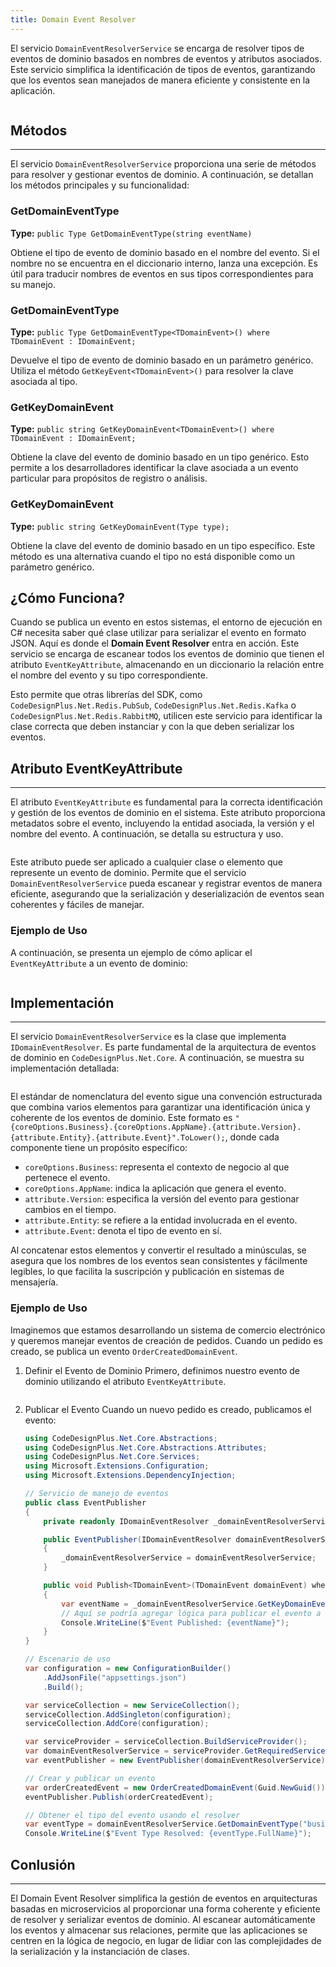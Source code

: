 ```yaml
---
title: Domain Event Resolver
---
```



El servicio `DomainEventResolverService` se encarga de resolver tipos de eventos de dominio basados en nombres de eventos y atributos asociados. Este servicio simplifica la identificación de tipos de eventos, garantizando que los eventos sean manejados de manera eficiente y consistente en la aplicación.

```csharp url="packages/CodeDesignPlus.Net.Core/src/CodeDesignPlus.Net.Core.Abstractions/IDomainEventResolver.cs" 
```

## Métodos
---

El servicio `DomainEventResolverService` proporciona una serie de métodos para resolver y gestionar eventos de dominio. A continuación, se detallan los métodos principales y su funcionalidad:

### GetDomainEventType
**Type:** `public Type GetDomainEventType(string eventName)`

Obtiene el tipo de evento de dominio basado en el nombre del evento. Si el nombre no se encuentra en el diccionario interno, lanza una excepción. Es útil para traducir nombres de eventos en sus tipos correspondientes para su manejo.

### GetDomainEventType
**Type:** `public Type GetDomainEventType<TDomainEvent>() where TDomainEvent : IDomainEvent;`

Devuelve el tipo de evento de dominio basado en un parámetro genérico. Utiliza el método `GetKeyEvent<TDomainEvent>()` para resolver la clave asociada al tipo.

### GetKeyDomainEvent
**Type:** `public string GetKeyDomainEvent<TDomainEvent>() where TDomainEvent : IDomainEvent;`

Obtiene la clave del evento de dominio basado en un tipo genérico. Esto permite a los desarrolladores identificar la clave asociada a un evento particular para propósitos de registro o análisis.

### GetKeyDomainEvent
**Type:** `public string GetKeyDomainEvent(Type type);`

Obtiene la clave del evento de dominio basado en un tipo específico. Este método es una alternativa cuando el tipo no está disponible como un parámetro genérico.

## ¿Cómo Funciona?

Cuando se publica un evento en estos sistemas, el entorno de ejecución en C# necesita saber qué clase utilizar para serializar el evento en formato JSON. Aquí es donde el **Domain Event Resolver** entra en acción. Este servicio se encarga de escanear todos los eventos de dominio que tienen el atributo `EventKeyAttribute`, almacenando en un diccionario la relación entre el nombre del evento y su tipo correspondiente.

Esto permite que otras librerías del SDK, como `CodeDesignPlus.Net.Redis.PubSub`, `CodeDesignPlus.Net.Redis.Kafka` o `CodeDesignPlus.Net.Redis.RabbitMQ`, utilicen este servicio para identificar la clase correcta que deben instanciar y con la que deben serializar los eventos.

## Atributo EventKeyAttribute
---

El atributo `EventKeyAttribute` es fundamental para la correcta identificación y gestión de los eventos de dominio en el sistema. Este atributo proporciona metadatos sobre el evento, incluyendo la entidad asociada, la versión y el nombre del evento. A continuación, se detalla su estructura y uso.

```csharp url="packages/CodeDesignPlus.Net.Core/src/CodeDesignPlus.Net.Core.Abstractions/Attributes/EventKeyAttribute.cs" 
```

Este atributo puede ser aplicado a cualquier clase o elemento que represente un evento de dominio. Permite que el servicio `DomainEventResolverService` pueda escanear y registrar eventos de manera eficiente, asegurando que la serialización y deserialización de eventos sean coherentes y fáciles de manejar.

### Ejemplo de Uso

A continuación, se presenta un ejemplo de cómo aplicar el `EventKeyAttribute` a un evento de dominio:

```csharp url="samples/CodeDesignPlus.Net.Core.Sample/src/CodeDesignPlus.Net.Core.Sample/Resources/DomainEvents/OrderCreatedDomainEvent.cs" 
```

## Implementación
---

El servicio `DomainEventResolverService` es la clase que implementa `IDomainEventResolver`. Es parte fundamental de la arquitectura de eventos de dominio en `CodeDesignPlus.Net.Core`. A continuación, se muestra su implementación detallada:

```csharp url="packages/CodeDesignPlus.Net.Core/src/CodeDesignPlus.Net.Core/Services/DomainEventResolverService.cs" 
```

El estándar de nomenclatura del evento sigue una convención estructurada que combina varios elementos para garantizar una identificación única y coherente de los eventos de dominio. Este formato es `"{coreOptions.Business}.{coreOptions.AppName}.{attribute.Version}.{attribute.Entity}.{attribute.Event}".ToLower();`, donde cada componente tiene un propósito específico:

- `coreOptions.Business`: representa el contexto de negocio al que pertenece el evento.
- `coreOptions.AppName`: indica la aplicación que genera el evento.
- `attribute.Version`: especifica la versión del evento para gestionar cambios en el tiempo.
- `attribute.Entity`: se refiere a la entidad involucrada en el evento.
- `attribute.Event`: denota el tipo de evento en sí.

Al concatenar estos elementos y convertir el resultado a minúsculas, se asegura que los nombres de los eventos sean consistentes y fácilmente legibles, lo que facilita la suscripción y publicación en sistemas de mensajería.


### Ejemplo de Uso

Imaginemos que estamos desarrollando un sistema de comercio electrónico y queremos manejar eventos de creación de pedidos. Cuando un pedido es creado, se publica un evento `OrderCreatedDomainEvent`.

<Steps>

1. Definir el Evento de Dominio
    Primero, definimos nuestro evento de dominio utilizando el atributo `EventKeyAttribute`.

    ```csharp url="samples/CodeDesignPlus.Net.Core.Sample/src/CodeDesignPlus.Net.Core.Sample/Resources/DomainEvents/OrderCreatedDomainEvent.cs" 
    ```

2. Publicar el Evento
    Cuando un nuevo pedido es creado, publicamos el evento:

    ```csharp
    using CodeDesignPlus.Net.Core.Abstractions;
    using CodeDesignPlus.Net.Core.Abstractions.Attributes;
    using CodeDesignPlus.Net.Core.Services;
    using Microsoft.Extensions.Configuration;
    using Microsoft.Extensions.DependencyInjection;

    // Servicio de manejo de eventos
    public class EventPublisher
    {
        private readonly IDomainEventResolver _domainEventResolverService;

        public EventPublisher(IDomainEventResolver domainEventResolverService)
        {
            _domainEventResolverService = domainEventResolverService;
        }

        public void Publish<TDomainEvent>(TDomainEvent domainEvent) where TDomainEvent : IDomainEvent
        {
            var eventName = _domainEventResolverService.GetKeyDomainEvent(domainEvent.GetType());
            // Aquí se podría agregar lógica para publicar el evento a un sistema de mensajería como RabbitMQ o Kafka
            Console.WriteLine($"Event Published: {eventName}");
        }
    }

    // Escenario de uso
    var configuration = new ConfigurationBuilder()
        .AddJsonFile("appsettings.json")
        .Build();

    var serviceCollection = new ServiceCollection();
    serviceCollection.AddSingleton(configuration);
    serviceCollection.AddCore(configuration);

    var serviceProvider = serviceCollection.BuildServiceProvider();
    var domainEventResolverService = serviceProvider.GetRequiredService<IDomainEventResolver>();
    var eventPublisher = new EventPublisher(domainEventResolverService);

    // Crear y publicar un evento
    var orderCreatedEvent = new OrderCreatedDomainEvent(Guid.NewGuid());
    eventPublisher.Publish(orderCreatedEvent);

    // Obtener el tipo del evento usando el resolver
    var eventType = domainEventResolverService.GetDomainEventType("businessName.appName.v1.order.created");
    Console.WriteLine($"Event Type Resolved: {eventType.FullName}");

    ```
</Steps>

## Conlusión
---

El Domain Event Resolver simplifica la gestión de eventos en arquitecturas basadas en microservicios al proporcionar una forma coherente y eficiente de resolver y serializar eventos de dominio. Al escanear automáticamente los eventos y almacenar sus relaciones, permite que las aplicaciones se centren en la lógica de negocio, en lugar de lidiar con las complejidades de la serialización y la instanciación de clases.
